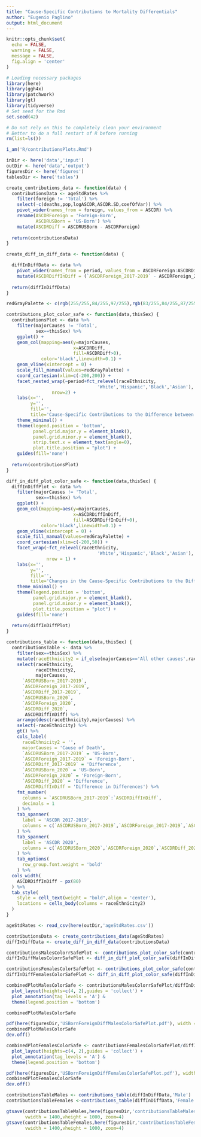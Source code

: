 ```yaml
---
title: "Cause-Specific Contributions to Mortality Differentials"
author: "Eugenio Paglino"
output: html_document
---
```


```r
knitr::opts_chunk$set(
  echo = FALSE,
  warning = FALSE,
  message = FALSE,
  fig.align = 'center'
)
```

```r
# Loading necessary packages
library(here)
library(ggh4x)
library(patchwork)
library(gt)
library(tidyverse)
# Set seed for the Rmd
set.seed(42)
```

```r
# Do not rely on this to completely clean your environment
# Better to do a full restart of R before running
rm(list=ls())

i_am('R/contributionsPlots.Rmd')

inDir <- here('data','input')
outDir <- here('data','output')
figuresDir <- here('figures')
tablesDir <- here('tables')
```

```r
create_contributions_data <- function(data) {
  contributionsData <- ageStdRates %>%
    filter(foreign != 'Total') %>%
    select(-c(deaths,pop,logASCDR,ASCDR.SD,coefOfVar)) %>%
    pivot_wider(names_from = foreign, values_from = ASCDR) %>%
    rename(ASCDRForeign = 'Foreign-Born',
           ASCDRUSBorn = 'US-Born') %>%
    mutate(ASCDRDiff = ASCDRUSBorn - ASCDRForeign)
  
  return(contributionsData)
}
```

```r
create_diff_in_diff_data <- function(data) {

  diffInDiffData <- data %>% 
    pivot_wider(names_from = period, values_from = ASCDRForeign:ASCDRDiff) %>%
    mutate(ASCDRDiffInDiff = (`ASCDRForeign_2017-2019` - ASCDRForeign_2020) - (`ASCDRUSBorn_2017-2019` - ASCDRUSBorn_2020))
  
  return(diffInDiffData)
}
```

```r
redGrayPalette <- c(rgb(255/255,84/255,97/255),rgb(83/255,84/255,87/255))
```

```r
contributions_plot_color_safe <- function(data,thisSex) {
  contributionsPlot <- data %>%
    filter(majorCauses != 'Total',
           sex==thisSex) %>%
    ggplot() +
    geom_col(mapping=aes(y=majorCauses,
                         x=ASCDRDiff,
                         fill=ASCDRDiff>0),
             color='black',linewidth=0.1) +
    geom_vline(xintercept = 0) + 
    scale_fill_manual(values=redGrayPalette) + 
    coord_cartesian(xlim=c(-200,200)) +
    facet_nested_wrap(~period+fct_relevel(raceEthnicity,
                                  'White','Hispanic','Black','Asian'),
                 nrow=2) +
    labs(x='',
         y='',
         fill='',
         title='Cause-Specific Contributions to the Difference between US-Born and Foreign-Born ASCDR') +
    theme_minimal() +
    theme(legend.position = 'bottom',
          panel.grid.major.y = element_blank(),
          panel.grid.minor.y = element_blank(),
          strip.text.x = element_text(angle=0),
          plot.title.position = "plot") +
    guides(fill='none')
  
  return(contributionsPlot)
}
```

```r
diff_in_diff_plot_color_safe <- function(data,thisSex) {
  diffInDiffPlot <- data %>%
    filter(majorCauses != 'Total',
           sex==thisSex) %>%
    ggplot() +
    geom_col(mapping=aes(y=majorCauses,
                         x=ASCDRDiffInDiff,
                         fill=ASCDRDiffInDiff>0),
             color='black',linewidth=0.1) +
    geom_vline(xintercept = 0) + 
    scale_fill_manual(values=redGrayPalette) + 
    coord_cartesian(xlim=c(-200,50)) +
    facet_wrap(~fct_relevel(raceEthnicity,
                                  'White','Hispanic','Black','Asian'),
               nrow = 1) +
    labs(x='',
         y='',
         fill='',
         title='Changes in the Cause-Specific Contributions to the Difference between US-Born and Foreign-Born ASCDR (2020 - 2017-2019)') +
    theme_minimal() +
    theme(legend.position = 'bottom',
          panel.grid.major.y = element_blank(),
          panel.grid.minor.y = element_blank(),
          plot.title.position = "plot") +
    guides(fill='none')
  
  return(diffInDiffPlot)
}
```

```r
contributions_table <- function(data,thisSex) {
  contributionsTable <- data %>%
    filter(sex==thisSex) %>%
    mutate(raceEthnicity2 = if_else(majorCauses=='All other causes',raceEthnicity,'')) %>%
    select(raceEthnicity,
           raceEthnicity2,
           majorCauses,
      `ASCDRUSBorn_2017-2019`,
      `ASCDRForeign_2017-2019`,
      `ASCDRDiff_2017-2019`,
      `ASCDRUSBorn_2020`,
      `ASCDRForeign_2020`,
      `ASCDRDiff_2020`,
       ASCDRDiffInDiff) %>%
    arrange(desc(raceEthnicity),majorCauses) %>%
    select(-raceEthnicity) %>%
    gt() %>%
    cols_label(
      raceEthnicity2 = '',
      majorCauses = 'Cause of Death',
      `ASCDRUSBorn_2017-2019` = 'US-Born',
      `ASCDRForeign_2017-2019` = 'Foreign-Born',
      `ASCDRDiff_2017-2019` = 'Difference',
      `ASCDRUSBorn_2020` = 'US-Born',
      `ASCDRForeign_2020` = 'Foreign-Born',
      `ASCDRDiff_2020` = 'Difference',
       ASCDRDiffInDiff = 'Difference in Differences') %>%
    fmt_number(
      columns = `ASCDRUSBorn_2017-2019`:`ASCDRDiffInDiff`,
      decimals = 1
    ) %>%
    tab_spanner(
      label = 'ASCDR 2017-2019',
      columns = c(`ASCDRUSBorn_2017-2019`,`ASCDRForeign_2017-2019`,`ASCDRDiff_2017-2019`)
    ) %>%
    tab_spanner(
      label = 'ASCDR 2020',
      columns = c(`ASCDRUSBorn_2020`,`ASCDRForeign_2020`,`ASCDRDiff_2020`)
    ) %>%
    tab_options(
      row_group.font.weight = 'bold'
    ) %>%
  cols_width(
    ASCDRDiffInDiff ~ px(80)
  ) %>%
  tab_style(
    style = cell_text(weight = "bold",align = 'center'),
    locations = cells_body(columns = raceEthnicity2)
  )
}
```

```r
ageStdRates <- read_csv(here(outDir,'ageStdRates.csv'))
```

```r
contributionsData <- create_contributions_data(ageStdRates)
diffInDiffData <- create_diff_in_diff_data(contributionsData)
```

```r
contributionsMalesColorrSafePlot <- contributions_plot_color_safe(contributionsData,'Male')
diffInDiffMalesColorrSafePlot <- diff_in_diff_plot_color_safe(diffInDiffData,'Male')

contributionsFemalesColorSafePlot <- contributions_plot_color_safe(contributionsData,'Female')
diffInDiffFemalesColorSafePlot <- diff_in_diff_plot_color_safe(diffInDiffData,'Female') 
```

```r
combinedPlotMalesColorSafe <- contributionsMalesColorrSafePlot/diffInDiffMalesColorrSafePlot + 
  plot_layout(heights=c(4, 2),guides = 'collect') +
  plot_annotation(tag_levels = 'A') &
  theme(legend.position = 'bottom')

combinedPlotMalesColorSafe
```

```r
pdf(here(figuresDir,'USBornForeignDiffMalesColorSafePlot.pdf'), width = 12, height = 10)
combinedPlotMalesColorSafe
dev.off()
```

```r
combinedPlotFemalesColorSafe <- contributionsFemalesColorSafePlot/diffInDiffFemalesColorSafePlot + 
  plot_layout(heights=c(4, 2),guides = 'collect') +
  plot_annotation(tag_levels = 'A') &
  theme(legend.position = 'bottom')
```

```r
pdf(here(figuresDir,'USBornForeignDiffFemalesColorSafePlot.pdf'), width = 12, height = 10)
combinedPlotFemalesColorSafe
dev.off()
```

```r
contributionsTableMales <- contributions_table(diffInDiffData,'Male')
contributionsTableFemales <-contributions_table(diffInDiffData,'Female')
```

```r
gtsave(contributionsTableMales,here(figuresDir,'contributionsTableMales.png'),
       vwidth = 1400,vheight = 1000, zoom=4)
gtsave(contributionsTableFemales,here(figuresDir,'contributionsTableFemales.png'),
       vwidth = 1400,vheight = 1000, zoom=4)
```
